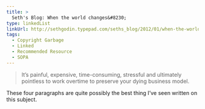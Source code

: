 ```yaml
---
title: >
  Seth's Blog: When the world changes&#8230;
type: linkedList
linkUrl: http://sethgodin.typepad.com/seths_blog/2012/01/when-the-world-changes.html
tags:
  - Copyright Garbage
  - Linked
  - Recommended Resource
  - SOPA
---
```


> It’s painful, expensive, time-consuming, stressful and ultimately pointless to work overtime to preserve your dying business model.

These four paragraphs are quite possibly the best thing I’ve seen written on this subject.
